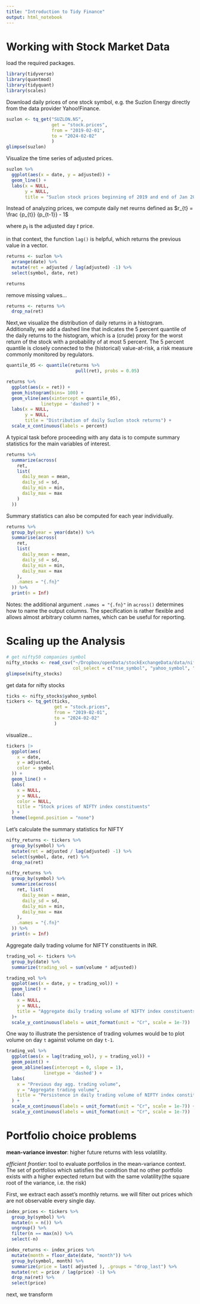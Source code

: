 ```yaml
---
title: "Introduction to Tidy Finance"
output: html_notebook
---
```


# Working with Stock Market Data

load the required packages.

```r
library(tidyverse)
library(quantmod)
library(tidyquant)
library(scales)
```

Download daily prices of one stock symbol, e.g. the Suzlon Energy directly from the data provider Yahoo!Finance.

```r
suzlon <- tq_get("SUZLON.NS",
                 get = "stock.prices",
                 from = "2019-02-01",
                 to = "2024-02-02"
                 )
glimpse(suzlon)
```

Visualize the time series of adjusted prices.

```r
suzlon %>% 
  ggplot(aes(x = date, y = adjusted)) +
  geom_line() +
  labs(x = NULL, 
       y = NULL,
       title = "Suzlon stock prices beginning of 2019 and end of Jan 2024")
```

Instead of analyzing prices, we compute daily net reurns defined as
$r_{t} = \frac {p_{t}} {p_{t-1}} - 1$

where $p_{t}$ is the adjusted day $t$ price.

in that context, the function `lag()` is helpful, which returns the previous value in a vector.

```r
returns <- suzlon %>% 
  arrange(date) %>% 
  mutate(ret = adjusted / lag(adjusted) -1) %>% 
  select(symbol, date, ret)

returns
```

remove missing values...

```r
returns <- returns %>% 
  drop_na(ret)
```

Next,we visualize the distribution of daily returns in a histogram.
Additionally, we add a dashed line that indicates the 5 percent quantile of the daily returns to the histogram, which is a (crude) proxy for the worst return of the stock with a probability of at most 5 percent.
The 5 percent quantile is closely connected to the (historical) value-at-risk, a risk measure commonly monitored by regulators.

```r
quantile_05 <- quantile(returns %>% 
                          pull(ret), probs = 0.05)

returns %>% 
  ggplot(aes(x = ret)) +
  geom_histogram(bins= 100) +
  geom_vline(aes(xintercept = quantile_05),
             linetype = 'dashed') +
  labs(x = NULL,
       y = NULL,
       title = "Distribution of daily Suzlon stock returns") +
  scale_x_continuous(labels = percent)
```

A typical task before proceeding with any data is to compute summary statistics for the main variables of interest.

```r
returns %>% 
  summarize(across(
    ret,
    list(
      daily_mean = mean,
      daily_sd = sd,
      daily_min = min,
      daily_max = max
    )
  ))
```

Summary statistics can also be computed for each year individually.

```r
returns %>% 
  group_by(year = year(date)) %>% 
  summarise(across(
    ret,
    list(
      daily_mean = mean,
      daily_sd = sd,
      daily_min = min,
      daily_max = max
    ),
    .names = "{.fn}"
  )) %>% 
  print(n = Inf)
```

Notes: the additional argument `.names = "{.fn}"` in `across()` determines how to name the output columns. The specification is rather flexible and allows almost arbitrary column names, which can be useful for reporting.

# Scaling up the Analysis

```r
# get nifty50 companies symbol
nifty_stocks <- read_csv("~/Dropbox/openData/stockExchangeData/data/nifty50_feb2024.csv",
                         col_select = c("nse_symbol", "yahoo_symbol", "Weightage", "Industry"))
glimpse(nifty_stocks)
```

get data for nifty stocks

```r
ticks <- nifty_stocks$yahoo_symbol
tickers <- tq_get(ticks,
                  get = "stock.prices",
                  from = "2019-02-01",
                  to = "2024-02-02"
                  )
```

visualize...
```r
tickers |>
  ggplot(aes(
    x = date,
    y = adjusted,
    color = symbol
  )) +
  geom_line() +
  labs(
    x = NULL,
    y = NULL,
    color = NULL,
    title = "Stock prices of NIFTY index constituents"
  ) +
  theme(legend.position = "none")
```

Let's calculate the summary statistics for NIFTY

```r
nifty_returns <- tickers %>% 
  group_by(symbol) %>% 
  mutate(ret = adjusted / lag(adjusted) -1) %>% 
  select(symbol, date, ret) %>% 
  drop_na(ret)

nifty_returns %>% 
  group_by(symbol) %>% 
  summarize(across(
    ret, list(
      daily_mean = mean,
      daily_sd = sd,
      daily_min = min,
      daily_max = max
    ),
    .names = "{.fn}"
  )) %>% 
  print(n = Inf)
```

Aggregate daily trading volume for NIFTY constituents in INR.

```r
trading_vol <- tickers %>% 
  group_by(date) %>% 
  summarize(trading_vol = sum(volume * adjusted))

trading_vol %>% 
  ggplot(aes(x = date, y = trading_vol)) +
  geom_line() +
  labs(
    x = NULL,
    y = NULL,
    title = "Aggregate daily trading volume of NIFTY index constituents"
  )+
  scale_y_continuous(labels = unit_format(unit = "Cr", scale = 1e-7))
```

One way to illustrate the persistence of trading volumes would be to plot volume on day `t` against volume on day `t-1`.

```r
trading_vol %>% 
  ggplot(aes(x = lag(trading_vol), y = trading_vol)) +
  geom_point() +
  geom_abline(aes(intercept = 0, slope = 1),
              linetype = 'dashed') +
  labs(
    x = "Previous day agg. trading volume",
    y = "Aggregate trading volume",
    title = "Persistence in daily trading volume of NIFTY index constituents"
  ) +
  scale_x_continuous(labels = unit_format(unit = "Cr", scale = 1e-7)) +
  scale_y_continuous(labels = unit_format(unit = "Cr", scale = 1e-7)) 
```

# Portfolio choice problems

**mean-variance investor**: higher future returns with less volatility.

*efficient frontier*: tool to evaluate portfolios in the mean-variance context.
The set of portfolios which satisfies the condition that no other portfolio exists with a higher expected return but with the same volatility(the square root of the variance, i.e. the risk)

First, we extract each asset's monthly returns. we will filter out prices which are not observable every single day.

```r
index_prices <- tickers %>% 
  group_by(symbol) %>% 
  mutate(n = n()) %>% 
  ungroup() %>% 
  filter(n == max(n)) %>% 
  select(-n)

index_returns <- index_prices %>% 
  mutate(month = floor_date(date, "month")) %>% 
  group_by(symbol, month) %>% 
  summarize(price = last( adjusted ), .groups = "drop_last") %>% 
  mutate(ret = price / lag(price) -1) %>% 
  drop_na(ret) %>% 
  select(price)
```

next, we transform